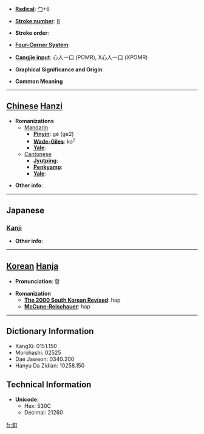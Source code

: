 * '''[[Wiktionary:Chinese radical index| Radical]]''': [[Wiktionary:Chinese radical index 勹|勹]]+6

* '''[[Wiktionary:Chinese total strokes index|Stroke number]]''': [[Wiktionary:Chinese total strokes index 8|8]]

* '''Stroke order''': 

* '''[[Wiktionary:Chinese four corner index|Four-Corner System]]''': 

* '''[[Wiktionary:Chinese Cangjie index|Cangjie input]]''': 心人一口 (POMR), X心人一口 (XPOMR)

* '''Graphical Significance and Origin''': 

* '''Common Meaning'''

----

== [[Chinese]] [[Hanzi]] ==

* '''Romanizations'''
** [[Mandarin]]
*** '''[[Pinyin]]''': gé (ge2)
*** '''[[Wade-Giles]]''': ko<sup>2</sup>
*** '''[[Yale]]''': 
**[[Cantonese]]
***'''[[Jyutping]]''':
***'''[[Penkyamp]]''': 
***'''[[Yale]]''': 

* '''Other info''': 

----

==Japanese==
===[[Kanji]]===
{{kanji|on readings=[[こう]] (kō)
|kun readings=[[あう]] (au), [[めぐる]] (meguru)
}}

* '''Other info''':  

----

== [[Korean]] [[Hanja]] ==

* '''Pronunciation''': 합

* '''Romanization'''
** '''[[The 2000 South Korean Revised Romanization|The 2000 South Korean Revised]]''': hap
** '''[[McCune-Reischauer]]''': hap

----

== Dictionary Information ==

* KangXi: 0151.150
* Morohashi: 02525
* Dae Jaweon: 0340.200
* Hanyu Da Zidian: 10258.150

== Technical Information ==

* '''Unicode''':
** Hex: 530C
** Decimal: 21260

[[fr:匌]]